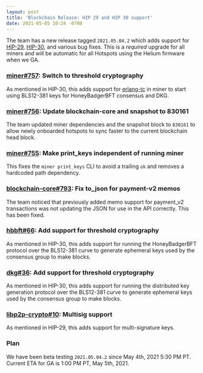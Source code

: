 ```yaml
---
layout: post
title: 'Blockchain Release: HIP 29 and HIP 30 support'
date: 2021-05-05 10:24 -0700
---
```


The team has a new release tagged `2021.05.04.2` which adds support for
[HIP-29](https://github.com/helium/HIP/blob/master/0029-multisignature-keys.md),
[HIP-30](https://github.com/helium/HIP/blob/master/0030-update-threshold-cryptography.md), and
various bug fixes. This is a _required_ upgrade for all miners and will be automatic for all
Hotspots using the Helium firmware when we GA.

<!--truncate-->

### [miner#757](https://github.com/helium/miner/pull/757): Switch to threshold cryptography

As mentioned in HIP-30, this adds support for [erlang-tc](https://github.com/helium/erlang-tc) in
miner to start using BLS12-381 keys for HoneyBadgerBFT consensus and DKG.

### [miner#756](https://github.com/helium/miner/pull/756): Update blockchain-core and snapshot to 830161

The team updated miner dependencies and the snapshot block to `830161` to allow newly onboarded
hotspots to sync faster to the current blockchain head block.

### [miner#755](https://github.com/helium/miner/pull/755): Make print_keys independent of running miner

This fixes the `miner print_keys` CLI to avoid a trailing `ok` and removes a hardcoded path
dependency.

### [blockchain-core#793](https://github.com/helium/blockchain-core/pull/792): Fix to_json for payment-v2 memos

The team noticed that previously added memo support for payment_v2 transactions was not updating the
JSON for use in the API correctly. This has been fixed.

### [hbbft#66](https://github.com/helium/erlang-hbbft/pull/66): Add support for threshold cryptography

As mentioned in HIP-30, this adds support for running the HoneyBadgerBFT protocol over the BLS12-381
curve to generate ephemeral keys used by the consensus group to make blocks.

### [dkg#36](https://github.com/helium/erlang-dkg/pull/36): Add support for threshold cryptography

As mentioned in HIP-30, this adds support for running the distributed key generation protocol over
the BLS12-381 curve to generate ephemeral keys used by the consensus group to make blocks.

### [libp2p-crypto#10](https://github.com/helium/libp2p-crypto/pull/10): Multisig support

As mentioned in HIP-29, this adds support for multi-signature keys.

### Plan

We have been beta testing `2021.05.04.2` since May 4th, 2021 5:30 PM PT. Current ETA for GA is 1:00
PM PT, May 5th, 2021.
